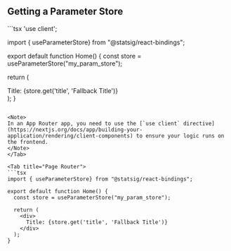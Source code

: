 ## Getting a Parameter Store

<Tabs>
<Tab title="App Router">
```tsx
'use client';

import { useParameterStore} from "@statsig/react-bindings";

export default function Home() {
  const store = useParameterStore("my_param_store");

  return (
    <div>
      Title: {store.get('title', 'Fallback Title')}
    </div>
  );
}
```

<Note>
In an App Router app, you need to use the [`use client` directive](https://nextjs.org/docs/app/building-your-application/rendering/client-components) to ensure your logic runs on the frontend.
</Note>
</Tab>

<Tab title="Page Router">
```tsx
import { useParameterStore} from "@statsig/react-bindings";

export default function Home() {
  const store = useParameterStore("my_param_store");

  return (
    <div>
      Title: {store.get('title', 'Fallback Title')}
    </div>
  );
}
```
</Tab>
</Tabs>
